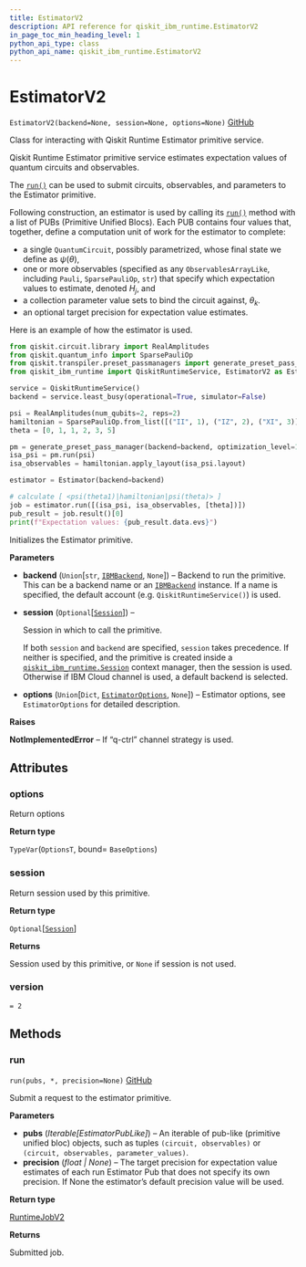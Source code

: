 ```yaml
---
title: EstimatorV2
description: API reference for qiskit_ibm_runtime.EstimatorV2
in_page_toc_min_heading_level: 1
python_api_type: class
python_api_name: qiskit_ibm_runtime.EstimatorV2
---
```


# EstimatorV2

<span id="qiskit_ibm_runtime.EstimatorV2" />

`EstimatorV2(backend=None, session=None, options=None)` [GitHub](https://github.com/Qiskit/qiskit-ibm-runtime/tree/stable/0.22/qiskit_ibm_runtime/estimator.py#L48-L176 "view source code")

Class for interacting with Qiskit Runtime Estimator primitive service.

Qiskit Runtime Estimator primitive service estimates expectation values of quantum circuits and observables.

The [`run()`](#qiskit_ibm_runtime.EstimatorV2.run "qiskit_ibm_runtime.EstimatorV2.run") can be used to submit circuits, observables, and parameters to the Estimator primitive.

Following construction, an estimator is used by calling its [`run()`](#qiskit_ibm_runtime.EstimatorV2.run "qiskit_ibm_runtime.EstimatorV2.run") method with a list of PUBs (Primitive Unified Blocs). Each PUB contains four values that, together, define a computation unit of work for the estimator to complete:

*   a single `QuantumCircuit`, possibly parametrized, whose final state we define as $\psi(\theta)$,
*   one or more observables (specified as any `ObservablesArrayLike`, including `Pauli`, `SparsePauliOp`, `str`) that specify which expectation values to estimate, denoted $H_j$, and
*   a collection parameter value sets to bind the circuit against, $\theta_k$.
*   an optional target precision for expectation value estimates.

Here is an example of how the estimator is used.

```python
from qiskit.circuit.library import RealAmplitudes
from qiskit.quantum_info import SparsePauliOp
from qiskit.transpiler.preset_passmanagers import generate_preset_pass_manager
from qiskit_ibm_runtime import QiskitRuntimeService, EstimatorV2 as Estimator

service = QiskitRuntimeService()
backend = service.least_busy(operational=True, simulator=False)

psi = RealAmplitudes(num_qubits=2, reps=2)
hamiltonian = SparsePauliOp.from_list([("II", 1), ("IZ", 2), ("XI", 3)])
theta = [0, 1, 1, 2, 3, 5]

pm = generate_preset_pass_manager(backend=backend, optimization_level=1)
isa_psi = pm.run(psi)
isa_observables = hamiltonian.apply_layout(isa_psi.layout)

estimator = Estimator(backend=backend)

# calculate [ <psi(theta1)|hamiltonian|psi(theta)> ]
job = estimator.run([(isa_psi, isa_observables, [theta])])
pub_result = job.result()[0]
print(f"Expectation values: {pub_result.data.evs}")
```

Initializes the Estimator primitive.

**Parameters**

*   **backend** (`Union`\[`str`, [`IBMBackend`](qiskit_ibm_runtime.IBMBackend "qiskit_ibm_runtime.ibm_backend.IBMBackend"), `None`]) – Backend to run the primitive. This can be a backend name or an [`IBMBackend`](qiskit_ibm_runtime.IBMBackend "qiskit_ibm_runtime.IBMBackend") instance. If a name is specified, the default account (e.g. `QiskitRuntimeService()`) is used.

*   **session** (`Optional`\[[`Session`](qiskit_ibm_runtime.Session "qiskit_ibm_runtime.session.Session")]) –

    Session in which to call the primitive.

    If both `session` and `backend` are specified, `session` takes precedence. If neither is specified, and the primitive is created inside a [`qiskit_ibm_runtime.Session`](qiskit_ibm_runtime.Session "qiskit_ibm_runtime.Session") context manager, then the session is used. Otherwise if IBM Cloud channel is used, a default backend is selected.

*   **options** (`Union`\[`Dict`, [`EstimatorOptions`](qiskit_ibm_runtime.options.EstimatorOptions "qiskit_ibm_runtime.options.estimator_options.EstimatorOptions"), `None`]) – Estimator options, see `EstimatorOptions` for detailed description.

**Raises**

**NotImplementedError** – If “q-ctrl” channel strategy is used.

## Attributes

<span id="qiskit_ibm_runtime.EstimatorV2.options" />

### options

Return options

**Return type**

`TypeVar`(`OptionsT`, bound= `BaseOptions`)

<span id="qiskit_ibm_runtime.EstimatorV2.session" />

### session

Return session used by this primitive.

**Return type**

`Optional`\[[`Session`](qiskit_ibm_runtime.Session "qiskit_ibm_runtime.session.Session")]

**Returns**

Session used by this primitive, or `None` if session is not used.

<span id="qiskit_ibm_runtime.EstimatorV2.version" />

### version

`= 2`

## Methods

### run

<span id="qiskit_ibm_runtime.EstimatorV2.run" />

`run(pubs, *, precision=None)` [GitHub](https://github.com/Qiskit/qiskit-ibm-runtime/tree/stable/0.22/qiskit_ibm_runtime/estimator.py#L136-L153 "view source code")

Submit a request to the estimator primitive.

**Parameters**

*   **pubs** (*Iterable\[EstimatorPubLike]*) – An iterable of pub-like (primitive unified bloc) objects, such as tuples `(circuit, observables)` or `(circuit, observables, parameter_values)`.
*   **precision** (*float | None*) – The target precision for expectation value estimates of each run Estimator Pub that does not specify its own precision. If None the estimator’s default precision value will be used.

**Return type**

[RuntimeJobV2](qiskit_ibm_runtime.RuntimeJobV2 "qiskit_ibm_runtime.RuntimeJobV2")

**Returns**

Submitted job.

